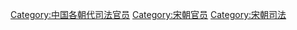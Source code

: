 [[Category:中国各朝代司法官员|Category:中国各朝代司法官员]]
[[Category:宋朝官员|Category:宋朝官员]]
[[Category:宋朝司法|Category:宋朝司法]]